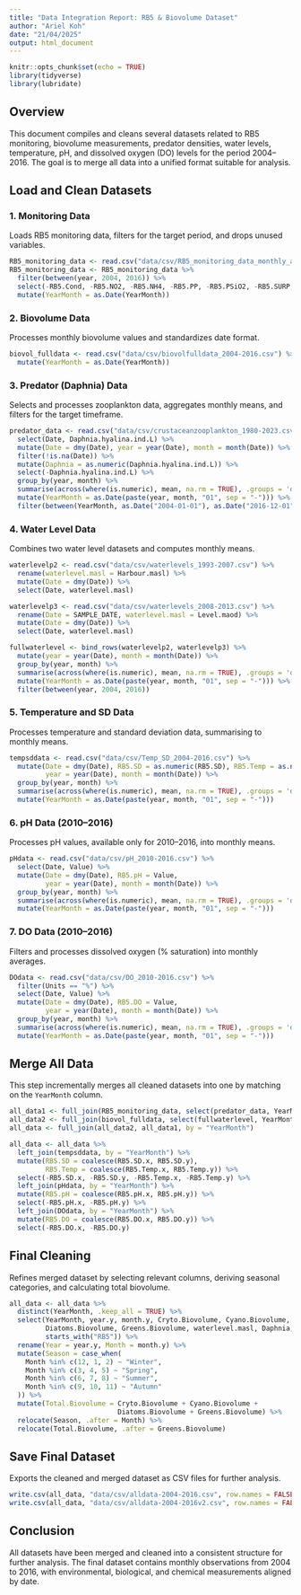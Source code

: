```yaml
---
title: "Data Integration Report: RB5 & Biovolume Dataset"
author: "Ariel Koh"
date: "21/04/2025"
output: html_document
---
```


```r
knitr::opts_chunk$set(echo = TRUE)
library(tidyverse)
library(lubridate)
```

## Overview
This document compiles and cleans several datasets related to RB5 monitoring, biovolume measurements, predator densities, water levels, temperature, pH, and dissolved oxygen (DO) levels for the period 2004–2016. The goal is to merge all data into a unified format suitable for analysis.

## Load and Clean Datasets

### 1. Monitoring Data
Loads RB5 monitoring data, filters for the target period, and drops unused variables.
```r
RB5_monitoring_data <- read.csv("data/csv/RB5_monitoring_data_monthly_average_1980-2023.csv")
RB5_monitoring_data <- RB5_monitoring_data %>%
  filter(between(year, 2004, 2016)) %>%
  select(-RB5.Cond, -RB5.NO2, -RB5.NH4, -RB5.PP, -RB5.PSiO2, -RB5.SURP, -RB5.TSi, -RB5.TSP, -RB5.TON) %>%
  mutate(YearMonth = as.Date(YearMonth))
```

### 2. Biovolume Data
Processes monthly biovolume values and standardizes date format.
```r
biovol_fulldata <- read.csv("data/csv/biovolfulldata_2004-2016.csv") %>%
  mutate(YearMonth = as.Date(YearMonth))
```

### 3. Predator (Daphnia) Data
Selects and processes zooplankton data, aggregates monthly means, and filters for the target timeframe.
```r
predator_data <- read.csv("data/csv/crustaceanzooplankton_1980-2023.csv") %>%
  select(Date, Daphnia.hyalina.ind.L) %>%
  mutate(Date = dmy(Date), year = year(Date), month = month(Date)) %>%
  filter(!is.na(Date)) %>%
  mutate(Daphnia = as.numeric(Daphnia.hyalina.ind.L)) %>%
  select(-Daphnia.hyalina.ind.L) %>%
  group_by(year, month) %>%
  summarise(across(where(is.numeric), mean, na.rm = TRUE), .groups = 'drop') %>%
  mutate(YearMonth = as.Date(paste(year, month, "01", sep = "-"))) %>%
  filter(between(YearMonth, as.Date("2004-01-01"), as.Date("2016-12-01")))
```

### 4. Water Level Data
Combines two water level datasets and computes monthly means.
```r
waterlevelp2 <- read.csv("data/csv/waterlevels_1993-2007.csv") %>%
  rename(waterlevel.masl = Harbour.masl) %>%
  mutate(Date = dmy(Date)) %>%
  select(Date, waterlevel.masl)

waterlevelp3 <- read.csv("data/csv/waterlevels_2008-2013.csv") %>%
  rename(Date = SAMPLE_DATE, waterlevel.masl = Level.maod) %>%
  mutate(Date = dmy(Date)) %>%
  select(Date, waterlevel.masl)

fullwaterlevel <- bind_rows(waterlevelp2, waterlevelp3) %>%
  mutate(year = year(Date), month = month(Date)) %>%
  group_by(year, month) %>%
  summarise(across(where(is.numeric), mean, na.rm = TRUE), .groups = 'drop') %>%
  mutate(YearMonth = as.Date(paste(year, month, "01", sep = "-"))) %>%
  filter(between(year, 2004, 2016))
```

### 5. Temperature and SD Data
Processes temperature and standard deviation data, summarising to monthly means.
```r
tempsddata <- read.csv("data/csv/Temp_SD_2004-2016.csv") %>%
  mutate(Date = dmy(Date), RB5.SD = as.numeric(RB5.SD), RB5.Temp = as.numeric(RB5.Temp),
         year = year(Date), month = month(Date)) %>%
  group_by(year, month) %>%
  summarise(across(where(is.numeric), mean, na.rm = TRUE), .groups = 'drop') %>%
  mutate(YearMonth = as.Date(paste(year, month, "01", sep = "-")))
```

### 6. pH Data (2010–2016)
Processes pH values, available only for 2010–2016, into monthly means.
```r
pHdata <- read.csv("data/csv/pH_2010-2016.csv") %>%
  select(Date, Value) %>%
  mutate(Date = dmy(Date), RB5.pH = Value,
         year = year(Date), month = month(Date)) %>%
  group_by(year, month) %>%
  summarise(across(where(is.numeric), mean, na.rm = TRUE), .groups = 'drop') %>%
  mutate(YearMonth = as.Date(paste(year, month, "01", sep = "-")))
```

### 7. DO Data (2010–2016)
Filters and processes dissolved oxygen (% saturation) into monthly averages.
```r
DOdata <- read.csv("data/csv/DO_2010-2016.csv") %>%
  filter(Units == "%") %>%
  select(Date, Value) %>%
  mutate(Date = dmy(Date), RB5.DO = Value,
         year = year(Date), month = month(Date)) %>%
  group_by(year, month) %>%
  summarise(across(where(is.numeric), mean, na.rm = TRUE), .groups = 'drop') %>%
  mutate(YearMonth = as.Date(paste(year, month, "01", sep = "-")))
```

## Merge All Data
This step incrementally merges all cleaned datasets into one by matching on the `YearMonth` column.
```r
all_data1 <- full_join(RB5_monitoring_data, select(predator_data, YearMonth, Daphnia), by = "YearMonth")
all_data2 <- full_join(biovol_fulldata, select(fullwaterlevel, YearMonth, waterlevel.masl), by = "YearMonth")
all_data <- full_join(all_data2, all_data1, by = "YearMonth")

all_data <- all_data %>%
  left_join(tempsddata, by = "YearMonth") %>%
  mutate(RB5.SD = coalesce(RB5.SD.x, RB5.SD.y),
         RB5.Temp = coalesce(RB5.Temp.x, RB5.Temp.y)) %>%
  select(-RB5.SD.x, -RB5.SD.y, -RB5.Temp.x, -RB5.Temp.y) %>%
  left_join(pHdata, by = "YearMonth") %>%
  mutate(RB5.pH = coalesce(RB5.pH.x, RB5.pH.y)) %>%
  select(-RB5.pH.x, -RB5.pH.y) %>%
  left_join(DOdata, by = "YearMonth") %>%
  mutate(RB5.DO = coalesce(RB5.DO.x, RB5.DO.y)) %>%
  select(-RB5.DO.x, -RB5.DO.y)
```

## Final Cleaning
Refines merged dataset by selecting relevant columns, deriving seasonal categories, and calculating total biovolume.
```r
all_data <- all_data %>%
  distinct(YearMonth, .keep_all = TRUE) %>%
  select(YearMonth, year.y, month.y, Cryto.Biovolume, Cyano.Biovolume,
         Diatoms.Biovolume, Greens.Biovolume, waterlevel.masl, Daphnia,
         starts_with("RB5")) %>%
  rename(Year = year.y, Month = month.y) %>%
  mutate(Season = case_when(
    Month %in% c(12, 1, 2) ~ "Winter",
    Month %in% c(3, 4, 5) ~ "Spring",
    Month %in% c(6, 7, 8) ~ "Summer",
    Month %in% c(9, 10, 11) ~ "Autumn"
  )) %>%
  mutate(Total.Biovolume = Cryto.Biovolume + Cyano.Biovolume +
                           Diatoms.Biovolume + Greens.Biovolume) %>%
  relocate(Season, .after = Month) %>%
  relocate(Total.Biovolume, .after = Greens.Biovolume)
```

## Save Final Dataset
Exports the cleaned and merged dataset as CSV files for further analysis.
```r
write.csv(all_data, "data/csv/alldata-2004-2016.csv", row.names = FALSE)
write.csv(all_data, "data/csv/alldata-2004-2016v2.csv", row.names = FALSE)
```

## Conclusion
All datasets have been merged and cleaned into a consistent structure for further analysis. The final dataset contains monthly observations from 2004 to 2016, with environmental, biological, and chemical measurements aligned by date.

